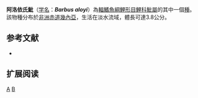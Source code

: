 {{Speciesbox 
| taxon = Barbus aloyi
| status = DD
| status_system = IUCN3.1
| authority = [[Roman|Roman]], 1971
| synonyms = 
}}

'''阿洛依氏魮'''（[[学名|学名]]：'''''Barbus aloyi'''''）為[[輻鰭魚綱|輻鰭魚綱]][[鯉形目|鯉形目]][[鯉科|鯉科]][[魮屬|魮屬]]的其中一個[[種|種]]。該物種分布於[[非洲|非洲]][[赤道幾內亞|赤道幾內亞]]，生活在淡水流域，體長可達3.8公分。

== 参考文献 ==
*{{FishBase_species|genus=Barbus|species=aloyi|year=2011|month=12}}

== 扩展阅读 ==
{{refbegin}}
{{wikispecies-inline|Barbus aloyi|阿洛依氏魮}}
{{refend}}
{{Taxonbar|from=Q3752049}}

[[Category:魮屬|A]]
[[Category:1971年描述的鱼类|B]]

{{魚類小作品}}